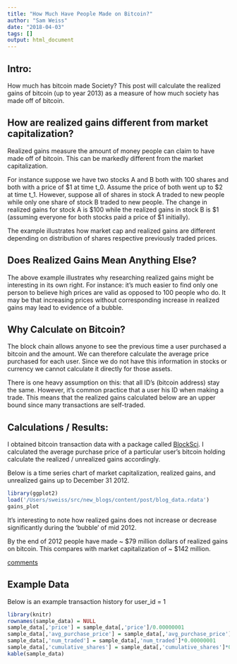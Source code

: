 ```yaml
---
title: "How Much Have People Made on Bitcoin?"
author: "Sam Weiss"
date: "2018-04-03"
tags: []
output: html_document
---
```


## Intro:

How much has bitcoin made Society? This post will calculate the realized gains of bitcoin (up to year 2013) as a measure of how much society has made off of bitcoin.

## How are realized gains different from market capitalization?

Realized gains measure the amount of money people can claim to have made off of bitcoin. This can be markedly different from the market capitalization.

For instance suppose we have two stocks A and B both with 100 shares and both with a price of $1 at time t_0. Assume the price of both went up to $2 at time t_1. However, suppose all of shares in stock A traded to new people while only one share of stock B traded to new people. The change in realized gains for stock A is $100 while the realized gains in stock B is $1 (assuming everyone for both stocks paid a price of $1 initially).


The example illustrates how market cap and realized gains are different depending on distribution of shares respective previously traded prices.



## Does Realized Gains Mean Anything Else?

The above example illustrates why researching realized gains might be interesting in its own right. For instance: it's much easier to find only one person to believe high prices are valid as opposed to 100 people who do. It may be that increasing prices without corresponding increase in realized gains may lead to evidence of a bubble.



## Why Calculate on Bitcoin?


The block chain allows anyone to see the previous time a user purchased a bitcoin and the amount. We can therefore calculate the average price purchased for each user. Since we do not have this information in stocks or currency we cannot calculate it directly for those assets.


There is one heavy assumption on this: that all ID's (bitcoin address) stay the same. However, it's common practice that a user his ID when making a trade. This means that the realized gains calculated below are an upper bound since many transactions are self-traded.


## Calculations / Results:

I obtained bitcoin transaction data with a package called [BlockSci](https://github.com/citp/BlockSci). I calculated the average purchase price of a particular user's bitcoin holding calculate the realized / unrealized gains accordingly.

Below is a time series chart of market capitalization, realized gains, and unrealized gains up to December 31 2012.


```r
library(ggplot2)
load('/Users/sweiss/src/new_blogs/content/post/blog_data.rdata')
gains_plot
```

It's interesting to note how realized gains does not increase or decrease significantly during the 'bubble' of mid 2012.

By the end of 2012 people have made ~ $79 million dollars of realized gains on bitcoin. This compares with market capitalization of ~ $142 million.

[comments](https://scweiss.blogspot.com/2018/04/how-much-has-bitcoin-made-society.html)

## Example Data
Below is an example transaction history for user_id = 1
```r
library(knitr)
rownames(sample_data) = NULL
sample_data[,'price'] = sample_data[,'price']/0.00000001
sample_data[,'avg_purchase_price'] = sample_data[,'avg_purchase_price']/0.00000001
sample_data[,'num_traded'] = sample_data[,'num_traded']*0.00000001
sample_data[,'cumulative_shares'] = sample_data[,'cumulative_shares']*0.00000001
kable(sample_data)
```
